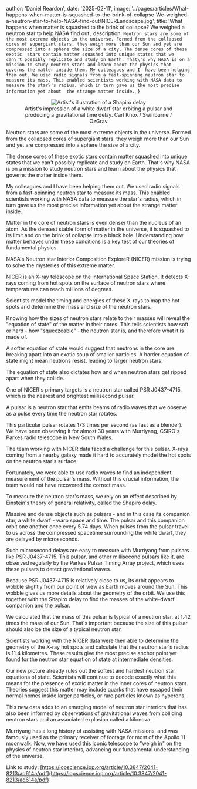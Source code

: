 
  author: 'Daniel Reardon',
  date: '2025-02-11',
  image:
    '../pages/articles/What-happens-when-matter-is-squashed-to-the-brink-of-collapse-We-weighed-a-neutron-star-to-help-NASA-find-out/NICERLandscape.jpg',
  title: 'What happens when matter is squashed to the brink of collapse? We weighed a neutron star to help NASA find out',
  description:
    `Neutron stars are some of the most extreme objects in the universe. Formed from the collapsed cores of supergiant stars, they weigh more than our Sun and yet are compressed into a sphere the size of a city. The dense cores of these exotic 
stars contain matter squashed into unique states that we can\'t possibly replicate and study on Earth. That\'s why NASA is on a mission to study neutron stars and learn about the physics that governs the matter inside them. My colleagues and I 
have been helping them out. We used radio signals from a fast-spinning neutron star to measure its mass. This enabled scientists working with NASA data to measure the star\'s radius, which in turn gave us the most precise information yet about 
the strange matter inside.`,
}


<figure>
  <center>
    <Image src={supernova} alt="Artist's illustration of a Shapiro delay" />
  </center>
  <figcaption align="center">
    Artist's impression of a white dwarf star orbiting a pulsar and producing a gravitational time delay. Carl Knox / Swinburne / OzGrav
  </figcaption>
</figure>

Neutron stars are some of the most extreme objects in the universe. Formed from the collapsed cores of supergiant stars, they weigh more than our Sun and yet are compressed into a sphere the size of a city.

The dense cores of these exotic stars contain matter squashed into unique states that we can't possibly replicate and study on Earth. That's why NASA is on a mission to study neutron stars and learn about the physics that governs the matter inside them.

My colleagues and I have been helping them out. We used radio signals from a fast-spinning neutron star to measure its mass. This enabled scientists working with NASA data to measure the star's radius, which in turn gave us the most precise information yet about the strange matter inside.

Matter in the core of neutron stars is even denser than the nucleus of an atom. As the densest stable form of matter in the universe, it is squashed to its limit and on the brink of collapse into a black hole. Understanding how matter behaves under these conditions is a key test of our theories of fundamental physics.

NASA's Neutron star Interior Composition ExploreR (NICER) mission is trying to solve the mysteries of this extreme matter.

NICER is an X-ray telescope on the International Space Station. It detects X-rays coming from hot spots on the surface of neutron stars where temperatures can reach millions of degrees.

Scientists model the timing and energies of these X-rays to map the hot spots and determine the mass and size of the neutron stars.

Knowing how the sizes of neutron stars relate to their masses will reveal the "equation of state" of the matter in their cores. This tells scientists how soft or hard - how "squeezeable" - the neutron star is, and therefore what it is made of.

A softer equation of state would suggest that neutrons in the core are breaking apart into an exotic soup of smaller particles. A harder equation of state might mean neutrons resist, leading to larger neutron stars.

The equation of state also dictates how and when neutron stars get ripped apart when they collide.

One of NICER's primary targets is a neutron star called PSR J0437-4715, which is the nearest and brightest millisecond pulsar.

A pulsar is a neutron star that emits beams of radio waves that we observe as a pulse every time the neutron star rotates.

This particular pulsar rotates 173 times per second (as fast as a blender). We have been observing it for almost 30 years with Murriyang, CSIRO's Parkes radio telescope in New South Wales.

The team working with NICER data faced a challenge for this pulsar. X-rays coming from a nearby galaxy made it hard to accurately model the hot spots on the neutron star's surface.

Fortunately, we were able to use radio waves to find an independent measurement of the pulsar's mass. Without this crucial information, the team would not have recovered the correct mass.

To measure the neutron star's mass, we rely on an effect described by Einstein's theory of general relativity, called the Shapiro delay.

Massive and dense objects such as pulsars - and in this case its companion star, a white dwarf - warp space and time. The pulsar and this companion orbit one another once every 5.74 days. When pulses from the pulsar travel to us across the compressed spacetime surrounding the white dwarf, they are delayed by microseconds.

Such microsecond delays are easy to measure with Murriyang from pulsars like PSR J0437-4715. This pulsar, and other millisecond pulsars like it, are observed regularly by the Parkes Pulsar Timing Array project, which uses these pulsars to detect gravitational waves.

Because PSR J0437-4715 is relatively close to us, its orbit appears to wobble slightly from our point of view as Earth moves around the Sun. This wobble gives us more details about the geometry of the orbit. We use this together with the Shapiro delay to find the masses of the white-dwarf companion and the pulsar.

We calculated that the mass of this pulsar is typical of a neutron star, at 1.42 times the mass of our Sun. That's important because the size of this pulsar should also be the size of a typical neutron star.

Scientists working with the NICER data were then able to determine the geometry of the X-ray hot spots and calculate that the neutron star's radius is 11.4 kilometres. These results give the most precise anchor point yet found for the neutron star equation of state at intermediate densities.

Our new picture already rules out the softest and hardest neutron star equations of state. Scientists will continue to decode exactly what this means for the presence of exotic matter in the inner cores of neutron stars. Theories suggest this matter may include quarks that have escaped their normal homes inside larger particles, or rare particles known as hyperons.

This new data adds to an emerging model of neutron star interiors that has also been informed by observations of gravitational waves from colliding neutron stars and an associated explosion called a kilonova.

Murriyang has a long history of assisting with NASA missions, and was famously used as the primary receiver of footage for most of the Apollo 11 moonwalk. Now, we have used this iconic telescope to "weigh in" on the physics of neutron star interiors, advancing our fundamental understanding of the universe.



Link to study: [https://iopscience.iop.org/article/10.3847/2041-8213/ad614a/pdf](https://iopscience.iop.org/article/10.3847/2041-8213/ad614a/pdf)
